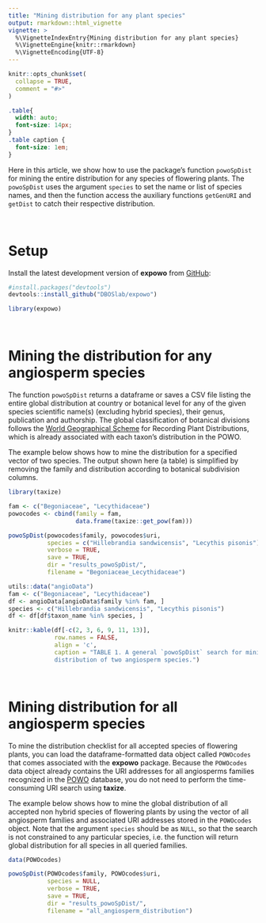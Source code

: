 ```yaml
---
title: "Mining distribution for any plant species"
output: rmarkdown::html_vignette
vignette: >
  %\VignetteIndexEntry{Mining distribution for any plant species}
  %\VignetteEngine{knitr::rmarkdown}
  %\VignetteEncoding{UTF-8}
---
```


```r
knitr::opts_chunk$set(
  collapse = TRUE,
  comment = "#>"
)
```

```css
.table{
  width: auto;
  font-size: 14px;
}
.table caption {
  font-size: 1em;
}
```

Here in this article, we show how to use the package's function `powoSpDist` 
for mining the entire distribution for any species of flowering plants. The 
`powoSpDist` uses the argument `species` to set the name or list of species 
names, and then the function access the auxiliary functions `getGenURI` and 
`getDist` to catch their respective distribution.\

\

# Setup

Install the latest development version of __expowo__ from 
[GitHub](https://github.com/):

``` r
#install.packages("devtools")
devtools::install_github("DBOSlab/expowo")
```
```r
library(expowo)
```

\

# Mining the distribution for any angiosperm species

The function `powoSpDist` returns a dataframe or saves a CSV file listing the 
entire global distribution at country or botanical level for any of the given 
species scientific name(s) (excluding hybrid species), their genus, publication 
and authorship. The global classification of botanical divisions follows the 
[World Geographical Scheme](https://www.tdwg.org/standards/wgsrpd/) for 
Recording Plant Distributions, which is already associated with each taxon's 
distribution in the POWO.\

The example below shows how to mine the distribution for a specified vector of 
two species. The output shown here (a table) is simplified by removing the 
family and distribution according to botanical subdivision columns.\

```r
library(taxize)

fam <- c("Begoniaceae", "Lecythidaceae")
powocodes <- cbind(family = fam,
                   data.frame(taxize::get_pow(fam)))

powoSpDist(powocodes$family, powocodes$uri,
           species = c("Hillebrandia sandwicensis", "Lecythis pisonis"),
           verbose = TRUE,
           save = TRUE,
           dir = "results_powoSpDist/",
           filename = "Begoniaceae_Lecythidaceae")
```

```r
utils::data("angioData")
fam <- c("Begoniaceae", "Lecythidaceae")
df <- angioData[angioData$family %in% fam, ]
species <- c("Hillebrandia sandwicensis", "Lecythis pisonis")
df <- df[df$taxon_name %in% species, ]

knitr::kable(df[-c(2, 3, 6, 9, 11, 13)],
             row.names = FALSE,
             align = 'c',
             caption = "TABLE 1. A general `powoSpDist` search for mining 
             distribution of two angiosperm species.")
```

\

# Mining distribution for all angiosperm species

To mine the distribution checklist for all accepted species of flowering plants, 
you can load the dataframe-formatted data object called `POWOcodes` 
that comes associated with the __expowo__ package. Because the `POWOcodes` data 
object already contains the URI addresses for all angiosperms families 
recognized in the [POWO](https://powo.science.kew.org) database, you do not need 
to perform the time-consuming URI search using __taxize__.\

The example below shows how to mine the global distribution of all accepted non
hybrid species of flowering plants by using the vector of all angiosperm 
families and associated URI addresses stored in the `POWOcodes` object. Note that
the argument `species` should be as `NULL`, so that the search is not constrained
to any particular species, i.e. the function will return global distribution for
all species in all queried families.\

```r
data(POWOcodes)

powoSpDist(POWOcodes$family, POWOcodes$uri,
           species = NULL,
           verbose = TRUE,
           save = TRUE,
           dir = "results_powoSpDist/",
           filename = "all_angiosperm_distribution")
```
